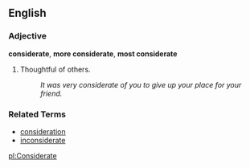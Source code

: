 ==English==

===Adjective===
'''considerate''', '''more considerate''', '''most considerate'''

# Thoughtful of others.
#: ''It was very considerate of you to give up your place for your friend.''

===Related Terms===
*[[consideration]]
*[[inconsiderate]]

[[pl:Considerate]]